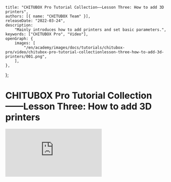 	title: "CHITUBOX Pro Tutorial Collection——Lesson Three: How to add 3D printers",
	authors: [{ name: "CHITUBOX Team" }],
	releaseDate: "2022-03-24",
	description:
		"Mainly introduces how to add printers and set basic parameters.",
	keywords: ["CHITUBOX Pro", "Video"],
	openGraph: {
		images: [
			"/en/academy/images/docs/tutorials/chitubox-pro/video/chitubox-pro-tutorial-collectionlesson-three-how-to-add-3d-printers/001.png",
		],
	},
};

# CHITUBOX Pro Tutorial Collection——Lesson Three: How to add 3D printers

<YouTubeVideoContainer>
	<iframe
		src="https://www.youtube.com/embed/OQvQwcABgOI"
		scrolling="no"
		border="0"
		frameborder="no"
		framespacing="0"
		allowfullscreen="true"
	></iframe>
</YouTubeVideoContainer>
